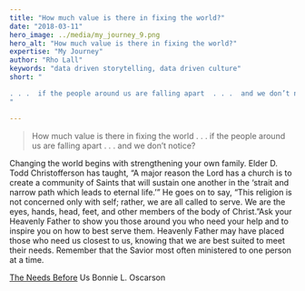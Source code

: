 ```yaml
---
title: "How much value is there in fixing the world?"
date: "2018-03-11"
hero_image: ../media/my_journey_9.png
hero_alt: "How much value is there in fixing the world?"
expertise: "My Journey"
author: "Rho Lall"
keywords: "data driven storytelling, data driven culture"
short: "

. . .  if the people around us are falling apart  . . .  and we don’t notice?
"

---
```

> How much value is there in fixing the world . . . if the people around us are falling apart  . . .  and we don’t notice?

Changing the world begins with strengthening your own family. Elder D. Todd Christofferson has taught, “A major reason the Lord has a church is to create a community of Saints that will sustain one another in the ‘strait and narrow path which leads to eternal life.’” He goes on to say, “This religion is not concerned only with self; rather, we are all called to serve. We are the eyes, hands, head, feet, and other members of the body of Christ.”Ask your Heavenly Father to show you those around you who need your help and to inspire you on how to best serve them. Heavenly Father may have placed those who need us closest to us, knowing that we are best suited to meet their needs. Remember that the Savior most often ministered to one person at a time.

[The Needs Before](https://www.lds.org/general-conference/2017/10/the-needs-before-us?lang=eng) Us Bonnie L. Oscarson